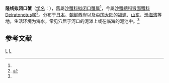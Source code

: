 {{Speciesbox
| genus = Deiratonotus
| species = cristatum
| authority = (de Man, 1895)<ref name='id11954'>{{cite web| url =http://www.bioinfo.cn/db05/BjdwSpecies.php?action=view&id=11954| title =隆线拟闭口蟹| work =《中国动物物种编目数据库》| publisher =中国科学院微生物研究所| author =中国科学院动物研究所| accessdate =2009-04-28| deadurl =yes| archiveurl =https://web.archive.org/web/20160305032634/http://www.bioinfo.cn/db05/BjdwSpecies.php?action=view&id=11954| archivedate =2016-03-05}}</ref>
}}

'''隆线拟闭口蟹'''（[[学名|学名]]：{{lang|la|''Deiratonotus cristatum''}}），舊屬[[沙蟹科|沙蟹科]][[拟闭口蟹属|拟闭口蟹属]]<ref name='id11954'/>，今屬[[沙蟹總科|沙蟹總科]][[猴面蟹科|猴面蟹科]]Deiratonotus属<ref name=WoRMS_454304>{{cite WoRMS |id=454304 |title=''Paracleistostoma cristatum'' de Man, 1895 |language=en }}</ref>。分布于[[日本|日本]]、[[朝鲜|朝鲜]]西岸以及[[中国大陆|中国大陆]]的[[福建|福建]]、[[山东|山东]]、[[渤海湾|渤海湾]]等地，生活环境为海水，常见穴居于河口的泥滩上或在临海的泥池中。<ref name='id11954'/>

== 参考文献 ==
{{reflist}}

{{taxonbar}}

[[Category:1895年描述的动物|L]]
[[Category:拟闭口蟹属|L]]


{{螃蟹小作品}}